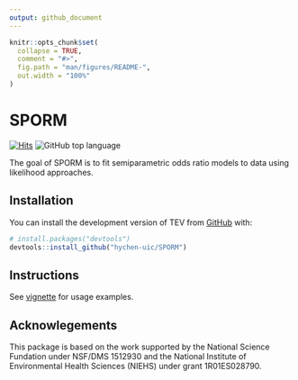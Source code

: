```yaml
---
output: github_document
---
```


<!-- README.md is generated from README.Rmd. Please edit that file -->

```r
knitr::opts_chunk$set(
  collapse = TRUE,
  comment = "#>",
  fig.path = "man/figures/README-",
  out.width = "100%"
)
```

# SPORM

<!-- badges: start -->
[![Hits](https://hits.seeyoufarm.com/api/count/incr/badge.svg?url=https%3A%2F%2Fgithub.com%2Fhychen-uic%2FTEV&count_bg=%2379C83D&title_bg=%23555555&icon=&icon_color=%23E7E7E7&title=visits&edge_flat=false)](https://hits.seeyoufarm.com)
![GitHub top language](https://img.shields.io/github/languages/top/hychen-uic/SPORM?color=red)
<!-- ![GitHub R package version](https://img.shields.io/github/r-package/v/hychen-uic/SPORM) -->
<!-- badges: end -->

The goal of SPORM is to fit semiparametric odds ratio models to data using likelihood approaches.

## Installation

You can install the development version of TEV from [GitHub](https://github.com/) with:

``` r
# install.packages("devtools")
devtools::install_github("hychen-uic/SPORM")
```

## Instructions

See [vignette](https://github.com/hychen-uic/SPORM/blob/master/SPORMvignette.pdf) for usage examples.

## Acknowlegements

This package is based on the work supported by the National Science Fundation under NSF/DMS 1512930 and the National Institute of Environmental Health Sciences (NIEHS) under grant 1R01ES028790. 
